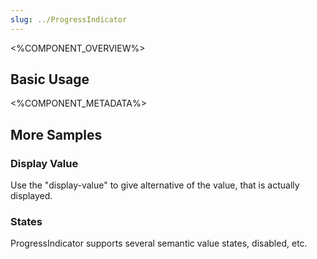 ```yaml
---
slug: ../ProgressIndicator
---
```



<%COMPONENT_OVERVIEW%>

## Basic Usage
<Basic />

<%COMPONENT_METADATA%>

## More Samples

### Display Value
Use the "display-value" to give alternative of the value, that is actually displayed.

<DisplayValue />

### States
ProgressIndicator supports several semantic value states, disabled, etc.

<States />